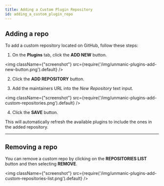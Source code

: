 ```yaml
---
title: Adding a Custom Plugin Repository
id: adding_a_custom_plugin_repo
---
```


## Adding a repo

To add a custom repository located on GitHub, follow these steps:

1. On the **Plugins** tab, click the **ADD NEW** button.

<img className={"screenshot"} src={require('/img/unmanic-plugins-add-new-button.png').default} />

2. Click the **ADD REPOSITORY** button.

3. Add the maintainers URL into the *New Repository* text input.

<img className={"screenshot"} src={require('/img/unmanic-plugins-add-custom-repositories.png').default} />

4. Click the **SAVE** button.

This will automatically refresh the available plugins to include the ones in the added repository.

---

## Removing a repo

You can remove a custom repo by clicking on the **REPOSITORIES LIST** button and then selecting **REMOVE**.

<img className={"screenshot"} src={require('/img/unmanic-plugins-add-custom-repositories-list.png').default} />
